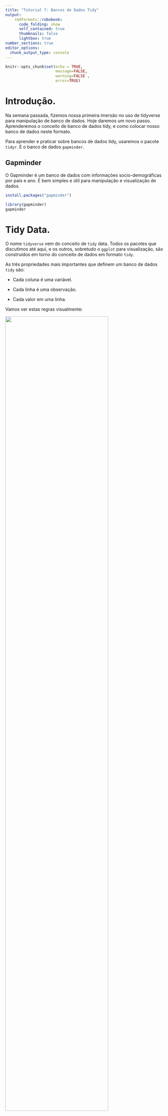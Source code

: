 ```yaml
---
title: "Tutorial 7: Bancos de Dados Tidy"
output:
    rmdformats::robobook:
      code_folding: show
      self_contained: true
      thumbnails: false
      lightbox: true
number_sections: true
editor_options: 
  chunk_output_type: console
---
```


```r
knitr::opts_chunk$set(echo = TRUE, 
                      message=FALSE,
                      warning=FALSE , 
                      error=TRUE)
```

# Introdução.

Na semana passada, fizemos nossa primeira imersão no uso de tidyverse para manipulação de banco de dados. Hoje daremos um novo passo. Aprenderemos o conceito de banco de dados tidy, e como colocar nosso banco de dados neste formato. 

Para aprender e praticar sobre bancos de dados tidy, usaremos o pacote `tidyr`. E o banco de dados `gapminder`. 


## Gapminder

O Gapminder é um banco de dados com informações socio-demográficas por país e ano. É bem simples e útil para manipulação e visualização de dados. 

```r
install.packages("gapminder")
```

```r
library(gapminder)
gapminder
```


# Tidy Data.

O nome `tidyverse` vem do conceito de `tidy` data.  Todos os pacotes que discutimos até aqui, e os outros, sobretudo o `ggplot` para visualização, são construídos em torno do conceito de dados em formato `tidy`. 

As três propriedades mais importantes que definem um banco de dados `tidy` são:

- Cada coluna é uma variável. 

- Cada linha é uma observação. 

- Cada valor em uma linha.

Vamos ver estas regras visualmente:

![](./figs/tidy-1.png){ width=80% }

Estas duas simples definições trazem diversas vantagens:

- Uma forma consistente para organizar nossos bancos de dados. 

- Salvar uma variável por coluna facilita operações de manipulação (R trabalha melhor com vetores em coluna). 

- Integra com outros pacotes do `tidyverse`

## Dados Tidy: Gapminder

```r
gapminder 
```

## Tidy vs Untidy

![](./figs/untidy.png){ width=50% }


## Untidy: Dados Abertos.

Dados untidy são em geral chamados de banco de dados abertos (wide em inglês). Na maior parte das vezes, estes dados possuem uma única variável espalhada por diversas colunas. 

Vejamos um exemplo:

```r
wide <- tibble(pais=c("Brasil", "Uruguai", "Chile"), 
               pres_ano_2010= c("Lula", "Mujica", "Pinera"), 
               pres_ano_2014=c("Dilma", "Tabare", "Bachelet"), 
               pres_ano_2018=c("Temer", "Lacalle", "Pinera"))
wide
```


## Desafio


### Tidy ou Untidy

```r
tab <- tibble(pais=c("Brasil", "Uruguai", "Argentina"),
       i_2010 = c(5, 1, 2), 
       i_2014 = c(10, 9, 9),
       i_2018 = c(0, 1, 2))
tab 
```

### Tidy ou Untidy

```r
tab1 <- tibble(pais=c("Brasil", "Argentina"),
       ano = c(2020, 2020),
       presidente_vice = c("Bolsonaro-Mourão", "Fernandez-Kirchner"))

tab1 
```

### Tidy ou Untidy

```r
tab2 <- tibble(pais=c("Brasil", "Brasil",  "Argentina", "Argentina"),
       ano = c(2020, 2020, 2020, 2020), 
       covid = c("Casos", "Vacinas", "Casos", "Vacinas"), 
       numero= c(10500000, 6535363, 2100000, 1800000))

```


# tidyr

Vamos usar `tidyr` para tranformar nossos dados de um formato untidy->tidy, e vice-versa. 

## pivot_longer (Várias Colunas -> Uma Longa Coluna)

![](./figs/gather.png){ width=50% }


A função `pivot_longer` possui três inputs principais:

- `cols`: as variáveis que você pretende empilhar.
- `names_to`: nome da colunas para a nova variável. 
- `values_to`: nome da coluna para os valores da nova variável. 

```r
# Antes = Wide - Aberto. Variáveis Espalhadas nas Colunas.
wide

# Rodando

wide %>%
  pivot_longer(cols=c(pres_ano_2010, pres_ano_2014, 
                      pres_ano_2018), 
               names_to="presidente_ano", 
               values_to="presidente")

```


### Mais um exemplo:

```r

tab %>%
  pivot_longer(cols = c(starts_with("i")), 
               names_to="t", 
               values_to="values")

```

## pivot_wider (Abrindo Uma Colunas -> Várias)

![](./figs/spread.png){width=50%}


### Uso Básico:

A função `pivot_wider` possui dois inputs principais:

- `names_from`: nome da coluna com variáveis que será aberta. 
- `values_from`: nome da coluna  com valores que será aberta. 


```r
# Veja os dados
tab2

# tidying
tab2 %>%
  pivot_wider(names_from=covid, 
              values_from=numero)
```

Ambas as funções pivot possuem diversos outros argumentos que são interessantes de explorar. Não cobrireremos estes argumentos em detalhes. Porém, sugiro ao alunos ler a documentação e praticar com exemplos on-line. 

## Separate e Unite

Para concluir, vamos aprender a usar as funções `separate()` e `unite()`. Ambas servem para separar ou agrupar colunas de forma bastante intuitiva. Por exemplo:

```r
tab1

tab1 %>%
  separate(presidente_vice, into=c("presidente", "vice"), 
                            sep="-")
```

## Porque devo aprender isso tudo? 

Como disse anteriormente, os pacotes do tidyverse usam dados organizados de forma tidy. O que significa que diversas da funções e vantagens dos pacotes tidyverse funcionarão de forma mais eficiente quando organizamos nossos dados neste formato. Outros formatos não estão errados, no entanto, ter um formato consistente para realizar análise de dados reduz consideravelmente o tempo gasto em manipulação, visualização e modelagem de dados. 

Na próxima aula, entraremos em visualização de dados usando `ggplot`. Com ggplot ficará bastante evidente as vantagens de manter seus dados no formato `tidy`. 

## Até!



